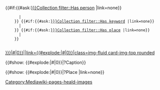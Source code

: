 <includeonly>
<div class="card border-0">
  <div class="badges"><!--
  -->{{#if:{{#ask:[[{{{1|}}}]][[Collection filter::Has person]] |link=none}}
       |<span class="has-person"></span>
     }}<!--
  -->{{#if:{{#ask:[[{{{1|}}}]][[Collection filter::Has keyword]] |link=none}}
       |<span class="has-keyword"></span>
     }}<!--
  -->{{#if:{{#ask:[[{{{1|}}}]][[Collection filter::Has place]] |link=none}}
       |<span class="has-place"></span>
     }}
  </div><!--
  -->[[{{#explode:{{{1|}}}|#|0}}||link={{#explode:{{{1|}}}|#|0}}|class=img-fluid card-img-top rounded]]<!--
  --><div class="caption-wrapper"><!--
     --><span class="caption">{{#show: {{#explode:{{{1|}}}|#|0}}|?Caption}}</span><!--
     --><div class="small text-center">{{#show: {{#explode:{{{1|}}}|#|0}}|?Place |link=none}}</div>
     </div>
</div></includeonly><noinclude>[[Category:Mediawiki-pages-heald-images]]</noinclude>

